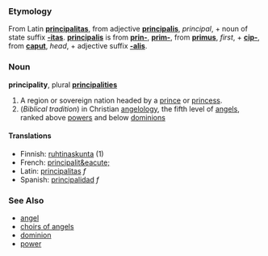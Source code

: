 ===Etymology===
From Latin '''[[principalitas]]''', from adjective '''[[principalis]]''', ''principal'', + noun of state suffix '''[[-itas]]'''.  '''[[principalis]]''' is from '''[[prin-]]''', '''[[prim-]]''', from '''[[primus]]''', ''first'', + '''[[cip-]]''', from '''[[caput]]''', ''head'', + adjective suffix '''[[-alis]]'''.

===Noun===
'''principality''', plural '''[[principalities]]'''

#A region or sovereign nation headed by a [[prince]] or [[princess]].
# (''Biblical tradition'') in Christian [[angelology]], the fifth level of [[angel]]s, ranked above [[power]]s and below [[dominion]]s

====Translations====
*Finnish: [[ruhtinaskunta]] (1)
*French: [[principalit&eacute;]]
*Latin:  [[principalitas]] ''f''
*Spanish: [[principalidad]] ''f''

===See Also===
*[[angel]]
*[[choirs of angels]]
*[[dominion]]
*[[power]]